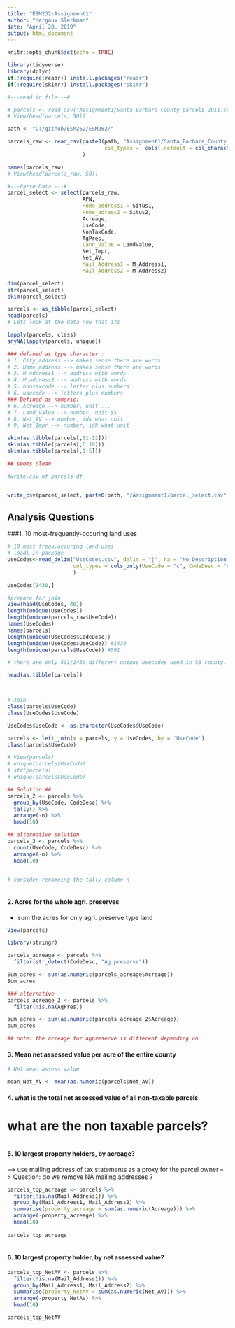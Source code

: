 ```yaml
---
title: "ESM232-Assignment1"
author: "Margaux Sleckman"
date: "April 20, 2019"
output: html_document
---
```


```r
knitr::opts_chunk$set(echo = TRUE)
```



```r

library(tidyverse)
library(dplyr)
if(!require(readr)) install.packages("readr")
if(!require(skimr)) install.packages("skimr")

```

```r

#---read in file---# 

# parcels <- read_csv("Assignment1/Santa_Barbara_County_parcels_2011.csv")
# View(head(parcels, 50))

path <- "C:/github/ESM262/ESM262/"

parcels_raw <- read_csv(paste0(path, "Assignment1/Santa_Barbara_County_parcels_2011.csv"),
                               col_types =  cols(.default = col_character())
                        )

names(parcels_raw)
# View(head(parcels_raw, 50))

```

```r

#---Parse Data ---#
parcel_select <- select(parcels_raw, 
                        APN, 
                        Home_address1 = Situs1,
                        Home_adress2 = Situs2,
                        Acreage, 
                        UseCode, 
                        NonTaxCode, 
                        AgPres, 
                        Land_Value = LandValue,
                        Net_Impr, 
                        Net_AV, 
                        Mail_Address1 = M_Address1, 
                        Mail_Address2 = M_Address2)

dim(parcel_select)
str(parcel_select)
skim(parcel_select)

parcels <- as_tibble(parcel_select)
head(parcels)
# Lets look at the data now that its 

lapply(parcels, class)
anyNA(lapply(parcels, unique))

### defined as type character : 
# 1. City_address --> makes sense there are words
# 2. Home_address --> makes sense there are words 
# 3. M_Address1 --> address with words 
# 4. M_address2 --> address with words 
# 5. nontaxcode --> letter plus numbers 
# 6. usecode --> letters plus numbers 
### Defined as numeric: 
# 6. Acreage --> number, unit ... 
# 7. Land_Value --> number, unit $$ 
# 8. Net_AV --> number, idk what unit 
# 9. Net_Impr --> number, idk what unit

skim(as.tibble(parcels[,11-12]))
skim(as.tibble(parcels[,6:10]))
skim(as.tibble(parcels[,1:5]))

## seems clean 

```

```r

#write.csv of parcels df 


write_csv(parcel_select, paste0(path, "/Assignment1/parcel_select.csv"))

```


## Analysis Questions

###1. 10 most-frequently-occuring land uses
```r

# 10 most frequ.occuring land uses 
# loadl in package
UseCodes<-read_delim("UseCodes.csv", delim = "|", na = "No Description Available",
                     col_types = cols_only(UseCode = "c", CodeDesc = "c")
                     )

UseCodes[1430,]

#prepare for join
View(head(UseCodes, 40))
length(unique(UseCodes))
length(unique(parcels_raw$UseCode))
names(UseCodes)
names(parcels)
length(unique(UseCodes$CodeDesc))
length(unique(UseCodes$UseCode)) #1430
length(unique(parcels$UseCode)) #591

# there are only 591/1430 different unique usecodes used in SB county. 

head(as.tibble(parcels))



# Join
class(parcels$UseCode)
class(UseCodes$UseCode)

UseCodes$UseCode <- as.character(UseCodes$UseCode)

parcels <- left_join(x = parcels, y = UseCodes, by = 'UseCode') 
class(parcels$UseCode)  

# View(parcels)
# unique(parcels$UseCode)
# str(parcels)
# unique(parcels$UseCode)

## Solution ##
parcels_2 <- parcels %>% 
  group_by(UseCode, CodeDesc) %>% 
  tally() %>% 
  arrange(-n) %>%
  head(10)

## alternative solution 
parcels_3 <- parcels %>% 
  count(UseCode, CodeDesc) %>% 
  arrange(-n) %>% 
  head(10)


# consider renameing the tally column n 
  
```

#### 2. Acres for the whole agri. preserves 
 * sum the acres for only agri. preserve type land 

```r
View(parcels)

library(stringr)

parcels_acreage <- parcels %>% 
  filter(str_detect(CodeDesc, "Ag preserve")) 

Sum_acres <- sum(as.numeric(parcels_acreage$Acreage))
Sum_acres

### alternative
parcels_acreage_2 <- parcels %>% 
  filter(!is.na(AgPres))  

sum_acres <- sum(as.numeric(parcels_acreage_2$Acreage)) 
sum_acres

## note: the acreage for agpreserve is different depending on 
```

#### 3. Mean net assessed value per acre of the entire county 

```r

# Net mean assess value

mean_Net_AV <- mean(as.numeric(parcels$Net_AV))

```


#### 4. what is the total net assessed value of all non-taxable parcels 
# what are the non taxable parcels?

```r


```


#### 5. 10 largest property holders, by acreage?
  --> use mailing address of tax statements as a proxy for the parcel owner
  --> Question: do we remove NA mailing addresses ?
  
```r

parcels_top_acreage <- parcels %>% 
  filter(!is.na(Mail_Address1)) %>% 
  group_by(Mail_Address1, Mail_Address2) %>% 
  summarise(property_acreage = sum(as.numeric(Acreage))) %>% 
  arrange(-property_acreage) %>% 
  head(10)
  
parcels_top_acreage
  
```
  
#### 6. 10 largest property holder, by net assessed value?

```r

parcels_top_NetAV <- parcels %>% 
  filter(!is.na(Mail_Address1)) %>% 
  group_by(Mail_Address1, Mail_Address2) %>% 
  summarise(property_NetAV = sum(as.numeric(Net_AV))) %>% 
  arrange(-property_NetAV) %>% 
  head(10)

parcels_top_NetAV

```


